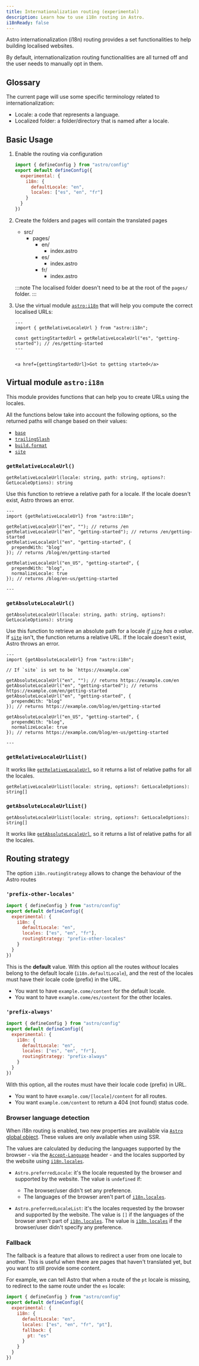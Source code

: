 ```yaml
---
title: Internationalization routing (experimental)
description: Learn how to use i18n routing in Astro.
i18nReady: false
---
```



Astro internationalization (i18n) routing provides a set functionalities to help building localised websites. 

By default, internationalization routing functionalities are all turned off and the user needs to manually opt in them.

## Glossary

The current page will use some specific terminology related to internationalization:
- Locale: a code that represents a language.
- Localized folder: a folder/directory that is named after a locale.



## Basic Usage

1. Enable the routing via configuration

   ```js title="astro.config.mjs"
   import { defineConfig } from "astro/config"
   export default defineConfig({
     experimental: {
       i18n: {
         defaultLocale: "en",
         locales: ["es", "en", "fr"]
       }
     }
   })
   ```
2. Create the folders and pages will contain the translated pages
    <FileTree>
    - src/
      - pages/
        - en/
          - index.astro
        - es/
          - index.astro
        - fr/
          - index.astro
    </FileTree>

    :::note
    The localised folder doesn't need to be at the root of the `pages/` folder.
    :::

3. Use the virtual module [`astro:i18n`](#virtual-module-astroi18n) that will help you compute the correct localised URLs:

    ```astro title="src/pages/es/index.astro"
    ---
    import { getRelativeLocaleUrl } from "astro:i18n";
    
    const gettingStartedUrl = getRelativeLocaleUrl("es", "getting-started"); // /es/getting-started
    ---
  
    
    <a href={gettingStartedUrl}>Got to getting started</a>
    ```

## Virtual module `astro:i18n`

This module provides functions that can help you to create URLs using the locales.

All the functions below take into account the following options, so the returned paths will change based on their values:

- [`base`](http://localhost:4321/en/reference/configuration-reference/#base)
- [`trailingSlash`](http://localhost:4321/en/reference/configuration-reference/#trailingslash)
- [`build.format`](http://localhost:4321/en/reference/configuration-reference/#buildformat)
- [`site`](http://localhost:4321/en/reference/configuration-reference/#site)

### `getRelativeLocaleUrl()`


`getRelativeLocaleUrl(locale: string, path: string, options?: GetLocaleOptions): string`

Use this function to retrieve a relative path for a locale. If the locale doesn't exist, Astro throws an error. 

```astro title="src/pages/en/index.astro"
---
import {getRelativeLocaleUrl} from "astro:i18n";

getRelativeLocaleUrl("en", ""); // returns /en
getRelativeLocaleUrl("en", "getting-started"); // returns /en/getting-started
getRelativeLocaleUrl("en", "getting-started", {
  prependWith: "blog"
}); // returns /blog/en/getting-started

getRelativeLocaleUrl("en_US", "getting-started", {
  prependWith: "blog",
  normalizeLocale: true
}); // returns /blog/en-us/getting-started

---
```

### `getAbsoluteLocaleUrl()` 

`getAbsoluteLocaleUrl(locale: string, path: string, options?: GetLocaleOptions): string`


Use this function to retrieve an absolute path for a locale _if [`site`] has a value_. If [`site`] isn't, the function returns a relative URL. If the locale doesn't exist, Astro throws an error.


```astro title="src/pages/en/index.astro"
---
import {getAbsoluteLocaleUrl} from "astro:i18n";

// If `site` is set to be `https://example.com`

getAbsoluteLocaleUrl("en", ""); // returns https://example.com/en
getAbsoluteLocaleUrl("en", "getting-started"); // returns https://example.com/en/getting-started
getAbsoluteLocaleUrl("en", "getting-started", {
  prependWith: "blog"
}); // returns https://example.com/blog/en/getting-started

getAbsoluteLocaleUrl("en_US", "getting-started", {
  prependWith: "blog",
  normalizeLocale: true
}); // returns https://example.com/blog/en-us/getting-started

---
```

### `getRelativeLocaleUrlList()`

It works like [`getRelativeLocaleUrl`](#getrelativelocaleurl), so it returns a list of relative paths for all the locales.


`getRelativeLocaleUrlList(locale: string, options?: GetLocaleOptions): string[]`

### `getAbsoluteLocaleUrlList()`

`getAbsoluteLocaleUrlList(locale: string, options?: GetLocaleOptions): string[]`


It works like [`getAbsoluteLocaleUrl`](#getabsolutelocaleurl), so it returns a list of relative paths for all the locales.


## Routing strategy 

The option `i18n.routingStrategy` allows to change the behaviour of the Astro routes

### `'prefix-other-locales'`

```js title="astro.config.mjs" ins={7}
import { defineConfig } from "astro/config"
export default defineConfig({
  experimental: {
    i18n: {
      defaultLocale: "en",
      locales: ["es", "en", "fr"],
      routingStrategy: "prefix-other-locales"
    }
  }
})
```

This is the **default** value. With this option all the routes *without* locales belong to the default locale (`i18n.defaultLocale`), and the rest of the locales must have their locale code (prefix) in the URL.

- You want to have `example.come/content` for the default locale.
- You want to have `example.come/es/content` for the other locales.

### `'prefix-always'`

```js title="astro.config.mjs" ins={7}
import { defineConfig } from "astro/config"
export default defineConfig({
  experimental: {
    i18n: {
      defaultLocale: "en",
      locales: ["es", "en", "fr"],
      routingStrategy: "prefix-always"
    }
  }
})
```

With this option, all the routes must have their locale code (prefix) in URL.

- You want to have `example.com/[locale]/content` for all routes.
- You want `example.com/content` to return a 404 (not found) status code.


### Browser language detection

When i18n routing is enabled, two new properties are available via [`Astro` global object](/en/reference/api-reference/#astro-global). These values are only available when using SSR.

The values are calculated by deducing the languages supported by the browser - via the [`Accept-Language`](https://developer.mozilla.org/en-US/docs/Web/HTTP/Headers/Accept-Language) header -  and the locales supported by the website using [`i18n.locales`].

- `Astro.preferredLocale`: it's the locale requested by the browser and supported by the website. The value is `undefined` if:
  - The browser/user didn't set any preference.
  - The languages of the browser aren't part of [`i18n.locales`].


- `Astro.preferredLocaleList`: it's the locales requested by the browser and supported by the website. The value is `[]` if the languages of the browser aren't part of [`i18n.locales`]. The value is [`i18n.locales`] if the browser/user didn't specify any preference.
  

### Fallback

The fallback is a feature that allows to redirect a user from one locale to another. This is useful when there are pages that haven't translated yet, but you want to still provide some content.

For example, we can tell Astro that when a route of the `pt` locale is missing, to redirect to the same route under the `es` locale:

```js title="astro.config.mjs" ins={6,7-9} ins=", \"pt\""
import { defineConfig } from "astro/config"
export default defineConfig({
  experimental: {
    i18n: {
      defaultLocale: "en",
      locales: ["es", "en", "fr", "pt"],
      fallback: {
        pt: "es"  
      }
    }
  }
})
```

[`site`]: /en/reference/configuration-reference/#site
[`i18n.locales`]: /en/reference/configuration-reference/#experimentali18nlocales
